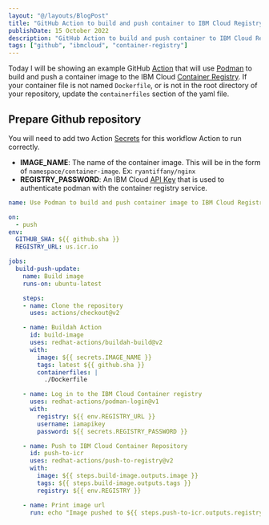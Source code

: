 ```yaml
---
layout: "@/layouts/BlogPost"
title: "GitHub Action to build and push container to IBM Cloud Registry"
publishDate: 15 October 2022
description: "GitHub Action to build and push container to IBM Cloud Registry"
tags: ["github", "ibmcloud", "container-registry"]
---
```



Today I will be showing an example GitHub [Action](https://docs.github.com/en/actions) that will use [Podman][podman] to build and push a container image to the IBM Cloud [Container Registry][icr]. If your container file is not named `Dockerfile`, or is not in the root directory of your repository, update the `containerfiles` section of the yaml file.  

## Prepare Github repository

You will need to add two Action [Secrets][action-secret] for this workflow Action to run correctly.

- **IMAGE_NAME**: The name of the container image. This will be in the form of `namespace/container-image`. Ex: `ryantiffany/nginx`
- **REGISTRY_PASSWORD**: An IBM Cloud [API Key][api-key] that is used to authenticate podman with the container registry service.


```yaml
name: Use Podman to build and push container image to IBM Cloud Registry

on:
  - push
env:
  GITHUB_SHA: ${{ github.sha }}
  REGISTRY_URL: us.icr.io

jobs:
  build-push-update:
    name: Build image
    runs-on: ubuntu-latest

    steps:
    - name: Clone the repository
      uses: actions/checkout@v2

    - name: Buildah Action
      id: build-image
      uses: redhat-actions/buildah-build@v2
      with:
        image: ${{ secrets.IMAGE_NAME }}
        tags: latest ${{ github.sha }}
        containerfiles: |
          ./Dockerfile

    - name: Log in to the IBM Cloud Container registry
      uses: redhat-actions/podman-login@v1
      with:
        registry: ${{ env.REGISTRY_URL }}
        username: iamapikey
        password: ${{ secrets.REGISTRY_PASSWORD }}

    - name: Push to IBM Cloud Container Repository
      id: push-to-icr
      uses: redhat-actions/push-to-registry@v2
      with:
        image: ${{ steps.build-image.outputs.image }}
        tags: ${{ steps.build-image.outputs.tags }}
        registry: ${{ env.REGISTRY }}

    - name: Print image url
      run: echo "Image pushed to ${{ steps.push-to-icr.outputs.registry-paths }}"
```

[podman]: https://podman.io
[icr]: https://cloud.ibm.com/docs/Registry?topic=Registry-registry_overview
[action-secret]: https://docs.github.com/en/actions/security-guides/encrypted-secrets#creating-encrypted-secrets-for-a-repository
[api-key]: https://cloud.ibm.com/docs/account?topic=account-userapikey&interface=ui